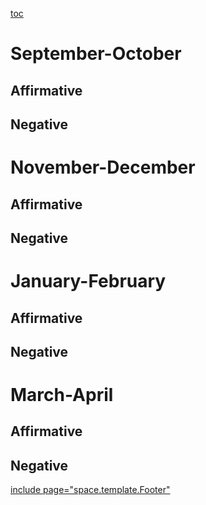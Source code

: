 [[toc]]
=September-October= 
==Affirmative== 
==Negative== 

=November-December= 
==Affirmative== 





==Negative== 



=January-February= 
==Affirmative== 
==Negative== 

=March-April= 
==Affirmative== 
==Negative== 

[[include page="space.template.Footer"]]